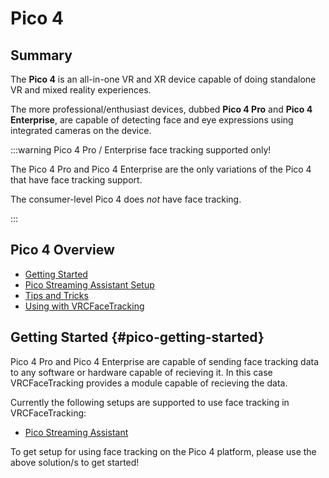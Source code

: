 # Pico 4

## Summary

The **Pico 4** is an all-in-one VR and XR device capable of 
doing standalone VR and mixed reality experiences. 

The more professional/enthusiast devices, dubbed **Pico 4 Pro** 
and **Pico 4 Enterprise**, are capable of detecting face and 
eye expressions using integrated cameras on the device.

:::warning Pico 4 Pro / Enterprise face tracking supported only!

The Pico 4 Pro and Pico 4 Enterprise are the only 
variations of the Pico 4 that have face tracking support. 

The consumer-level Pico 4 does *not* have face tracking.

:::

## Pico 4 Overview

* [Getting Started](#pico-getting-started)
* [Pico Streaming Assistant Setup](#pico-streaming-assistant)
* [Tips and Tricks](#pico-tips)
* [Using with VRCFaceTracking](#pico-modules)

## Getting Started {#pico-getting-started}

Pico 4 Pro and Pico 4 Enterprise are capable of sending 
face tracking data to any software or hardware capable of 
recieving it. In this case VRCFaceTracking provides a module 
capable of recieving the data.

Currently the following setups are supported to use face tracking in 
VRCFaceTracking:

* [Pico Streaming Assistant](#pico-streaming-assistant)

To get setup for using face tracking on the Pico 4 platform, please use 
the above solution/s to get started!